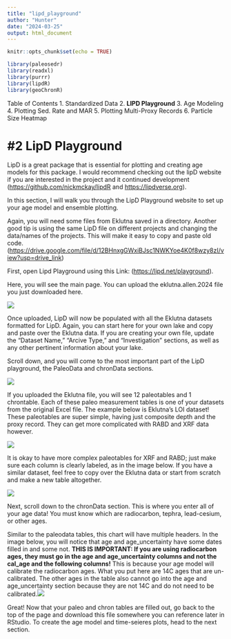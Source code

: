 ```yaml
---
title: "lipd_playground"
author: "Hunter"
date: "2024-03-25"
output: html_document
---
```


```r
knitr::opts_chunk$set(echo = TRUE)
```

```r
library(paleosedr)
library(readxl)
library(purrr)
library(lipdR)
library(geoChronR)
```

Table of Contents 
1. Standardized Data 
2. **LIPD Playground** 
3. Age Modeling 
4. Plotting Sed. Rate and MAR 
5. Plotting Multi-Proxy Records 
6. Particle Size Heatmap

# #2 LipD Playground

LipD is a great package that is essential for plotting and creating age models for this package. I would recommend checking out the lipD website if you are interested in the project and it continued development (<https://github.com/nickmckay/lipdR> and <https://lipdverse.org>).

In this section, I will walk you through the LipD Playground website to set up your age model and ensemble plotting.

Again, you will need some files from Eklutna saved in a directory. Another good tip is using the same LipD file on different projects and changing the data/names of the projects. This will make it easy to copy and paste old code. (<https://drive.google.com/file/d/12BHnxgGWxiBJsc1NWKYoe4K0f8wzy8zI/view?usp=drive_link>)

First, open Lipd Playground using this Link: (<https://lipd.net/playground>).

Here, you will see the main page. You can upload the eklutna.allen.2024 file you just downloaded here.

![](images/lipd_1.png)

Once uploaded, LipD will now be populated with all the Eklutna datasets formatted for LipD. Again, you can start here for your own lake and copy and paste over the Eklutna data. If you are creating your own file, update the "Dataset Name," "Arcive Type," and "Investigation" sections, as well as any other pertinent information about your lake.

Scroll down, and you will come to the most important part of the LipD playground, the PaleoData and chronData sections.

![](images/lipd_2.png)

If you uploaded the Eklutna file, you will see 12 paleotables and 1 chrontable. Each of these paleo measurement tables is one of your datasets from the original Excel file. The example below is Eklutna's LOI dataset! These paleotables are super simple, having just composite depth and the proxy record. They can get more complicated with RABD and XRF data however.

![](images/lipd_3.png)

It is okay to have more complex paleotables for XRF and RABD; just make sure each column is clearly labeled, as in the image below. If you have a similar dataset, feel free to copy over the Eklutna data or start from scratch and make a new table altogether.

![](images/lipd_4.png)

Next, scroll down to the chronData section. This is where you enter all of your age data! You must know which are radiocarbon, tephra, lead-cesium, or other ages.

Similar to the paleodata tables, this chart will have multiple headers. In the image below, you will notice that age and age_uncertainty have some dates filled in and some not. **THIS IS IMPORTANT: If you are using radiocarbon ages, they must go in the age and age_uncertainty columns and not the cal_age and the following columns!** This is because your age model will calibrate the radiocarbon ages. What you put here are 14C ages that are un-calibrated. The other ages in the table also cannot go into the age and age_uncertainty section because they are not 14C and do not need to be calibrated.![](images/lipd_5.png)

Great! Now that your paleo and chron tables are filled out, go back to the top of the page and download this file somewhere you can reference later in RStudio. To create the age model and time-seieres plots, head to the next section.
